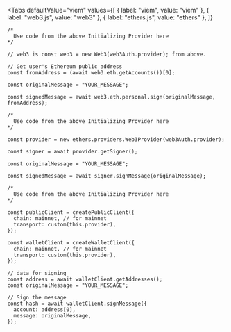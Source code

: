 
<Tabs
  defaultValue="viem"
  values={[
    { label: "viem", value: "viem" },
    { label: "web3.js", value: "web3" },
    { label: "ethers.js", value: "ethers" },
  ]}
>
<TabItem value="web3">

```tsx
/*
  Use code from the above Initializing Provider here
*/

// web3 is const web3 = new Web3(web3Auth.provider); from above.

// Get user's Ethereum public address
const fromAddress = (await web3.eth.getAccounts())[0];

const originalMessage = "YOUR_MESSAGE";

const signedMessage = await web3.eth.personal.sign(originalMessage, fromAddress);
```

</TabItem>
<TabItem value="ethers">

```tsx
/*
  Use code from the above Initializing Provider here
*/

const provider = new ethers.providers.Web3Provider(web3Auth.provider);

const signer = await provider.getSigner();

const originalMessage = "YOUR_MESSAGE";

const signedMessage = await signer.signMessage(originalMessage);
```

</TabItem>
<TabItem value="viem">

```tsx
/*
  Use code from the above Initializing Provider here
*/

const publicClient = createPublicClient({
  chain: mainnet, // for mainnet
  transport: custom(this.provider),
});

const walletClient = createWalletClient({
  chain: mainnet, // for mainnet
  transport: custom(this.provider),
});

// data for signing
const address = await walletClient.getAddresses();
const originalMessage = "YOUR_MESSAGE";

// Sign the message
const hash = await walletClient.signMessage({
  account: address[0],
  message: originalMessage,
});
```

</TabItem>
</Tabs>
